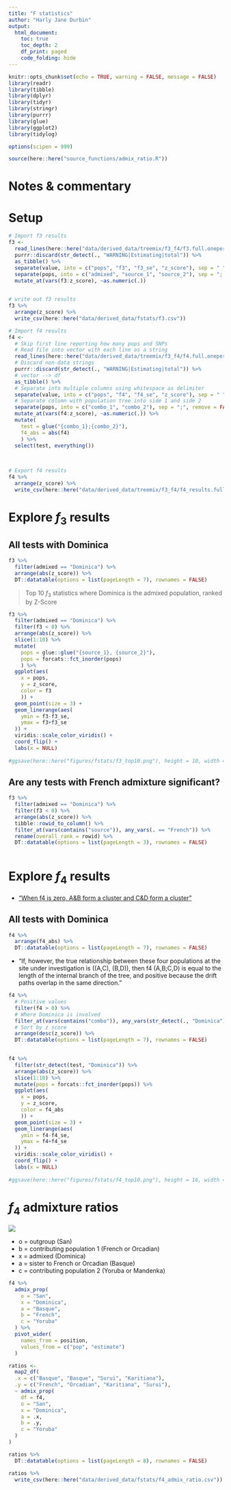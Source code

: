 ```yaml
---
title: "F statistics"
author: "Harly Jane Durbin"
output:
  html_document:
    toc: true
    toc_depth: 2
    df_print: paged
    code_folding: hide
---
```


```r
knitr::opts_chunk$set(echo = TRUE, warning = FALSE, message = FALSE)
library(readr)
library(tibble)
library(dplyr)
library(tidyr)
library(stringr)
library(purrr)
library(glue)
library(ggplot2)
library(tidylog)

options(scipen = 999)

source(here::here("source_functions/admix_ratio.R"))
```

# Notes & commentary


# Setup

```r

# Import f3 results
f3 <-
  read_lines(here::here("data/derived_data/treemix/f3_f4/f3.full.onepercent.txt"), skip = 1) %>%
  purrr::discard(str_detect(., "WARNING|Estimating|total")) %>% 
  as_tibble() %>% 
  separate(value, into = c("pops", "f3", "f3_se", "z_score"), sep = " ") %>% 
  separate(pops, into = c("admixed", "source_1", "source_2"), sep = ";|,") %>% 
  mutate_at(vars(f3:z_score), ~as.numeric(.))
  
```


```r
# write out f3 results
f3 %>% 
  arrange(z_score) %>% 
  write_csv(here::here("data/derived_data/fstats/f3.csv"))
```

```r
# Import f4 results
f4 <-
  # Skip first line reporting how many pops and SNPs
  # Read file into vector with each line as a string
  read_lines(here::here("data/derived_data/treemix/f3_f4/f4.full.onepercent.txt"), skip = 1) %>%
  # Discard non-data strings
  purrr::discard(str_detect(., "WARNING|Estimating|total")) %>% 
  # vector --> df
  as_tibble() %>% 
  # Separate into multiple columns using whitespace as delimiter
  separate(value, into = c("pops", "f4", "f4_se", "z_score"), sep = " ") %>% 
  # Separate column with population tree into side 1 and side 2
  separate(pops, into = c("combo_1", "combo_2"), sep = ";", remove = FALSE) %>% 
  mutate_at(vars(f4:z_score), ~as.numeric(.)) %>% 
  mutate(
    test = glue("{combo_1};{combo_2}"),
    f4_abs = abs(f4)
    ) %>% 
  select(test, everything())
  
  
```

```r
# Export f4 results
f4 %>% 
  arrange(z_score) %>% 
  write_csv(here::here("data/derived_data/treemix/f3_f4/f4_results.full.onepercent.csv"))
```


# Explore $f_3$ results

## All tests with Dominica

```r
f3 %>% 
  filter(admixed == "Dominica") %>% 
  arrange(abs(z_score)) %>% 
  DT::datatable(options = list(pageLength = 7), rownames = FALSE)
```

> Top 10 $f_3$ statistics where Dominica is the admixed population, ranked by Z-Score

```r

f3 %>% 
  filter(admixed == "Dominica") %>% 
  filter(f3 < 0) %>% 
  arrange(abs(z_score)) %>% 
  slice(1:10) %>% 
  mutate(
    pops = glue::glue("{source_1}, {source_2}"),
    pops = forcats::fct_inorder(pops)
    ) %>% 
  ggplot(aes(
    x = pops,
    y = z_score, 
    color = f3
    )) +
  geom_point(size = 3) +
  geom_linerange(aes(
    ymin = f3-f3_se,
    ymax = f3+f3_se
  )) +
  viridis::scale_color_viridis() +
  coord_flip() +
  labs(x = NULL)
    
#ggsave(here::here("figures/fstats/f3_top10.png"), height = 10, width = 8)
```

## Are any tests with French admixture significant? 

```r
f3 %>% 
  filter(admixed == "Dominica") %>% 
  filter(f3 < 0) %>% 
  arrange(abs(z_score)) %>% 
  tibble::rowid_to_column() %>% 
  filter_at(vars(contains("source")), any_vars(. == "French")) %>% 
  rename(overall_rank = rowid) %>% 
  DT::datatable(options = list(pageLength = 3), rownames = FALSE)
  
```




# Explore $f_4$ results

* ["When f4 is zero, A&B form a cluster and C&D form a cluster"](https://digitalcommons.wayne.edu/cgi/viewcontent.cgi?article=1113&context=humbiol_preprints)

## All tests with Dominica

```r
f4 %>% 
  arrange(f4_abs) %>% 
  DT::datatable(options = list(pageLength = 7), rownames = FALSE)
```

* "If, however, the true relationship between these four populations at the site under investigation is ((A,C), (B,D)), then f4 (A,B;C,D) is equal to the length of the internal branch of the tree, and positive because the drift paths overlap in the same direction."

```r
f4 %>% 
  # Positive values
  filter(f4 > 0) %>% 
  # Where Dominica is involved
  filter_at(vars(contains("combo")), any_vars(str_detect(., "Dominica"))) %>% 
  # Sort by z score
  arrange(desc(z_score)) %>% 
  DT::datatable(options = list(pageLength = 7), rownames = FALSE)
  
```

```r

f4 %>% 
  filter(str_detect(test, "Dominica")) %>% 
  arrange(abs(z_score)) %>% 
  slice(1:10) %>% 
  mutate(pops = forcats::fct_inorder(pops)) %>% 
  ggplot(aes(
    x = pops,
    y = z_score, 
    color = f4_abs
    )) +
  geom_point(size = 3) +
  geom_linerange(aes(
    ymin = f4-f4_se,
    ymax = f4+f4_se
  )) +
  viridis::scale_color_viridis() +
  coord_flip() +
  labs(x = NULL)
    
#ggsave(here::here("figures/fstats/f4_top10.png"), height = 16, width = 10)
```

# $f_4$ admixture ratios

![](../data/raw_data/f4.png)

* o = outgroup (San)
* b = contributing population 1 (French or Orcadian)
* x = admixed (Dominica)
* a = sister to French or Orcadian (Basque)
* c = contributing population 2 (Yoruba or Mandenka)

```r
f4 %>% 
  admix_prop(
    o = "San",
    x = "Dominica",
    a = "Basque",
    b = "French",
    c = "Yoruba"
  ) %>% 
  pivot_wider(
    names_from = position, 
    values_from = c("pop", "estimate")
  )

```


```r
ratios <-
  map2_df(
  .x = c("Basque", "Basque", "Surui", "Karitiana"),
  .y = c("French", "Orcadian", "Karitiana", "Surui"),
  ~ admix_prop(
    df = f4,
    o = "San",
    x = "Dominica",
    a = .x,
    b = .y,
    c = "Yoruba"
  )
) 

ratios %>% 
  DT::datatable(options = list(pageLength = 8), rownames = FALSE)
```

```r
ratios %>% 
  write_csv(here::here("data/derived_data/fstats/f4_admix_ratio.csv"))
```



